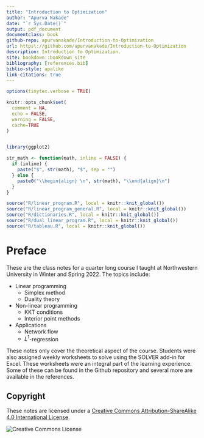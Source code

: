 ```yaml
---
title: "Introduction to Optimization"
author: "Apurva Nakade"
date: "`r Sys.Date()`"
output: pdf_document
documentclass: book
github-repo: apurvanakade/Introduction-to-Optimization
url: https\://github.com/apurvanakade/Introduction-to-Optimization
description: Introduction to Optimization.
site: bookdown::bookdown_site
bibliography: [references.bib]
biblio-style: apalike
link-citations: true
---
```


```r

options(tinytex.verbose = TRUE)

knitr::opts_chunk$set(
  comment = NA, 
  echo = FALSE, 
  warning = FALSE, 
  cache=TRUE
)


library(ggplot2)

str_math <- function(math, inline = FALSE) {
  if (inline) {
    paste("$", str(math), "$", sep = "")
  } else {
    paste0("\\begin{align} \n", str(math), "\\end{align}\n")
  }
}

source("R/linear_program.R", local = knitr::knit_global())
source("R/linear_program_general.R", local = knitr::knit_global())
source("R/dictionaries.R", local = knitr::knit_global())
source("R/dual_linear_program.R", local = knitr::knit_global())
source("R/tableau.R", local = knitr::knit_global())

```

# Preface {.unnumbered}

These are the class notes for a quarter long course I taught at Northwestern University in Winter and Spring 2022. The topics include:

-  Linear programming
    -  Simplex method
    -  Duality theory
-  Non-linear programming
    -  KKT conditions
    -  Interior point methods
-  Applications
    -  Network flow
    -  $L^1$-regression

These notes only cover the theoretical aspect of the course. Students were also assigned weekly worksheets to solve using the SOLVER add-in for Excel. These worksheets were an integral part of the learning experience. Some of these can be found in the Github repository and several more are available in the references.

## Copyright {.unnumbered .unlisted}

These notes are licensed under a [Creative Commons Attribution-ShareAlike 4.0 International License]([http://creativecommons.org/licenses/by-sa/4.0/](http://creativecommons.org/licenses/by-sa/4.0/)).

![](images/cc-by-sa-4.png "Creative Commons License")
